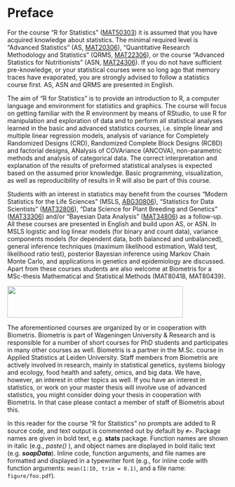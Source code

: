 # Preface {.unnumbered}

For the course "R for Statistics" ([MAT50303](https://wur.osiris-student.nl/#/onderwijscatalogus/extern/cursus?cursuscode=MAT50303&collegejaar=huidig)) it is assumed that you have acquired knowledge about statistics. The minimal required level is "Advanced Statistics" (AS, [MAT20306](https://wur.osiris-student.nl/#/onderwijscatalogus/extern/cursus?cursuscode=MAT20306&collegejaar=huidig)), "Quantitative Research Methodology and Statistics" (QRMS, [MAT22306](https://wur.osiris-student.nl/#/onderwijscatalogus/extern/cursus?cursuscode=MAT22306&collegejaar=huidig)), or the course "Advanced Statistics for Nutritionists" (ASN, [MAT24306](https://wur.osiris-student.nl/#/onderwijscatalogus/extern/cursus?cursuscode=MAT24306&collegejaar=huidig)). If you do not have sufficient pre-knowledge, or your statistical courses were so long ago that memory traces have evaporated, you are strongly advised to follow a statistics course first. AS, ASN and QRMS are presented in English.

The aim of "R for Statistics" is to provide an introduction to R, a computer language and environment for statistics and graphics. The course will focus on getting familiar with the R environment by means of RStudio, to use R for manipulation and exploration of data and to perform all statistical analyses learned in the basic and advanced statistics courses, i.e. simple linear and multiple linear regression models, analysis of variance for Completely Randomized Designs (CRD), Randomized Complete Block Designs (RCBD) and factorial designs, ANalysis of COVAriance (ANCOVA), non-parametric methods and analysis of categorical data. The correct interpretation and explanation of the results of preformed statistical analyses is expected based on the assumed prior knowledge. Basic programming, visualization, as well as reproducibility of results in R will also be part of this course.

Students with an interest in statistics may benefit from the courses "Modern Statistics for the Life Sciences" (MSLS, [ABG30806](https://wur.osiris-student.nl/#/onderwijscatalogus/extern/cursus?cursuscode=ABG30806&collegejaar=huidig)), "Statistics for Data Scientists" ([MAT32806](https://wur.osiris-student.nl/#/onderwijscatalogus/extern/cursus?cursuscode=MAT32806&collegejaar=huidig)), "Data Science for Plant Breeding and Genetics" ([MAT33306](https://wur.osiris-student.nl/#/onderwijscatalogus/extern/cursus?cursuscode=MAT33306&collegejaar=huidig)) and/or "Bayesian Data Analysis" ([MAT34806](https://wur.osiris-student.nl/#/onderwijscatalogus/extern/cursus?cursuscode=MAT34806&collegejaar=huidig)) as a follow-up. All these courses are presented in English and build upon AS, or ASN. In MSLS logistic and log linear models (for binary and count data), variance components models (for dependent data, both balanced and unbalanced), general inference techniques (maximum likelihood estimation, Wald test, likelihood ratio test), posterior Bayesian inference using Markov Chain Monte Carlo, and applications in genetics and epidemiology are discussed. Apart from these courses students are also welcome at Biometris for a MSc-thesis Mathematical and Statistical Methods (MAT80418, MAT80439).

[![](images/biometris.png){fig-align="center" width="400" height="72"}](https://www.wur.eu/biometris)

The aforementioned courses are organized by or in cooperation with Biometris. Biometris is part of Wageningen University & Research and is responsible for a number of short courses for PhD students and participates in many other courses as well. Biometris is a partner in the M.Sc. course in Applied Statistics at Leiden University. Staff members from Biometris are actively involved in research, mainly in statistical genetics, systems biology and ecology, food health and safety, omics, and big data. We have, however, an interest in other topics as well. If you have an interest in statistics, or work on your master thesis will involve use of advanced statistics, you might consider doing your thesis in cooperation with Biometris. In that case please contact a member of staff of Biometris about this.

In this reader for the course "R for Statistics" no prompts are added to R source code, and text output is commented out by default by `#>`. Package names are given in bold text, e.g. **stats** package. Function names are shown in italic (e.g., _paste()_ ), and object names are displayed in bold italic text (e.g. _**soapData**_). Inline code, function arguments, and file names are formatted and displayed in a typewriter font (e.g., for inline code with function arguments: `mean(1:10, trim = 0.1)`, and a file name: `figure/foo.pdf`).
